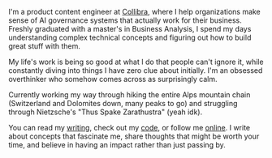 I'm a product content engineer at [Collibra](https://www.collibra.com/), where I help organizations make sense of AI governance systems that actually work for their business. Freshly graduated with a master's in Business Analysis, I spend my days understanding complex technical concepts and figuring out how to build great stuff with them.

My life's work is being so good at what I do that people can't ignore it, while constantly diving into things I have zero clue about initially. I'm an obsessed overthinker who somehow comes across as surprisingly calm.

Currently working my way through hiking the entire Alps mountain chain (Switzerland and Dolomites down, many peaks to go) and struggling through Nietzsche's "Thus Spake Zarathustra" (yeah idk).

You can read my [writing](/writing), check out my [code](https://github.com/ErkanTurut), or follow me [online](https://www.linkedin.com/in/erkanturut/). I write about concepts that fascinate me, share thoughts that might be worth your time, and believe in having an impact rather than just passing by.
